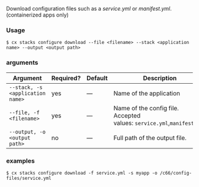 Download configuration files such as a *service.yml* or *manifest.yml*. (containerized apps only)

### Usage

```shell
$ cx stacks configure download --file <filename> --stack <application name> --output <output path>
```

### arguments

| Argument | Required? | Default | Description |
|  ---  |  ---  |  ---  |  ---  |
| `--stack, -s <application name>` | yes | — | Name of the application |
| `--file, -f <filename>` | yes | — | Name of the config file. Accepted values: `service.yml`,`manifest.yml` |
| `--output, -o <output path>` | no | — | Full path of the output file. |

### examples

```shell
$ cx stacks configure download -f service.yml -s myapp -o /c66/config-files/service.yml
```


